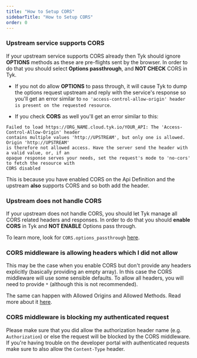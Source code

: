 ```yaml
---
title: "How to Setup CORS"
sidebarTitle: "How to Setup CORS"
order: 0
---
```


### Upstream service supports CORS
If your upstream service supports CORS already then Tyk should ignore **OPTIONS** methods as these are pre-flights sent by the browser. In order to do that you should select **Options passthrough**, and **NOT CHECK** CORS in Tyk.

- If you not do allow **OPTIONS** to pass through, it will cause Tyk to dump the options request upstream and reply with the service's response so you'll get an error similar to `no 'access-control-allow-origin' header is present on the requested resource`. 

- If you check **CORS** as well you'll get an error similar to this: 
```
Failed to load https://ORG_NAME.cloud.tyk.io/YOUR_API: The 'Access-Control-Allow-Origin' header 
contains multiple values 'http://UPSTREAM', but only one is allowed. Origin 'http://UPSTREAM' 
is therefore not allowed access. Have the server send the header with a valid value, or, if an 
opaque response serves your needs, set the request's mode to 'no-cors' to fetch the resource with
CORS disabled
```
This is because you have enabled CORS on the Api Definition and the upstream **also** supports CORS and so both add the header.


### Upstream does not handle CORS
If your upstream does not handle CORS, you should let Tyk manage all CORS related headers and responses. In order to do that you should **enable CORS** in Tyk and **NOT ENABLE** Options pass through.

To learn more, look for `CORS.options_passthrough` [here](/5.5/tyk-apis/tyk-gateway-api/api-definition-objects/cors).


### CORS middleware is allowing headers which I did not allow
This may be the case when you enable CORS but don't provide any headers explicitly (basically providing an empty array). In this case the CORS middleware will use some sensible defaults. 
To allow all headers, you will need to provide `*` (although this is not recommended).

The same can happen with Allowed Origins and Allowed Methods. Read more about it [here](/5.5/tyk-apis/tyk-gateway-api/api-definition-objects/cors).

### CORS middleware is blocking my authenticated request
Please make sure that you did allow the authorization header name (e.g. `Authorization`) or else the request will be blocked by the CORS middleware. If you're having trouble on the developer portal with authenticated requests make sure to also allow the `Content-Type` header.

